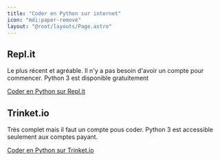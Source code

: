 ```yaml
---
title: "Coder en Python sur internet"
icon: "mdi:paper-remove"
layout: "@root/layouts/Page.astro"
---
```


## Repl.it

Le plus récent et agréable. Il n'y a pas besoin d'avoir un compte pour
commencer. Python 3 est disponible gratuitement

[Coder en Python sur Repl.it](https://repl.it/)

## Trinket.io

Très complet mais il faut un compte pous coder. Python 3 est accessible
seulement aux comptes payant.

[Coder en Python sur Trinket.io](https://trinket.io/)